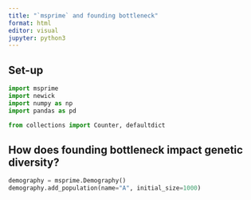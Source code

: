 ```yaml
---
title: "`msprime` and founding bottleneck"
format: html
editor: visual
jupyter: python3
---
```


## Set-up

```python
import msprime
import newick
import numpy as np
import pandas as pd

from collections import Counter, defaultdict
```

## How does founding bottleneck impact genetic diversity?

```python
demography = msprime.Demography()
demography.add_population(name="A", initial_size=1000)

```

